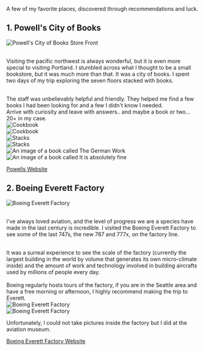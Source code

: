 A few of my favorite places, discovered through recommendations and luck.

<div class="markdown-spacer"></div>

<article>
<h2>1. Powell's City of Books</h2>
<div class="markdown-spacer-small"></div>
<div>
<img
  src="https://res.cloudinary.com/dch8jsjcf/image/upload/v1679002672/likes/places/cole-keister-vQXb0gB5pK4-unsplash_punnqx.jpg"
  alt="Powell's City of Books Store Front"
/>
</div>

<br />

Visiting the pacific northwest is always wonderful, but it is even more special to visiting Portland. I stumbled across what I thought to be a small bookstore, but it was much more than that. It was a city of books. I spent two days of my trip exploring the seven floors stacked with books.

<br />
The staff was unbelievably helpful and friendly. They helped me find a few books
I had been looking for and a few I didn't know I needed.

<br />
Arrive with curiosity and leave with answers.. and maybe a book or two... 20+ in
my case.

<div class="markdown-spacer"></div>

<div className="markdown-column-grid">
  <div>
    <img
      class="markdown-image-cover"
      src="https://res.cloudinary.com/dch8jsjcf/image/upload/v1679002672/likes/places/IMG_2744_v0a2ah.jpg"
      alt="Cookbook"
    />
  </div>
  <div>
    <img
      class="markdown-image-cover"
      src="https://res.cloudinary.com/dch8jsjcf/image/upload/v1679002672/likes/places/IMG_2745_f7ksuu.jpg"
      alt="Cookbook"
    />
  </div>
  <div>
    <img
      class="markdown-image-cover"
      src="https://res.cloudinary.com/dch8jsjcf/image/upload/v1679002672/likes/places/IMG_2748_tket1w.jpg"
      alt="Stacks"
    />
  </div>
  <div>
    <img
      class="markdown-image-cover"
      src="https://res.cloudinary.com/dch8jsjcf/image/upload/v1679002671/likes/places/IMG_2758_tq4gsw.jpg"
      alt="Stacks"
    />
  </div>
  <div>
    <img
      class="markdown-image-cover"
      src="https://res.cloudinary.com/dch8jsjcf/image/upload/v1679002671/likes/places/IMG_2756_u2etps.jpg"
      alt="An image of a book called The German Work"
    />
  </div>
  <div>
    <img
      class="markdown-image-cover"
      src="https://res.cloudinary.com/dch8jsjcf/image/upload/v1679002672/likes/places/IMG_2743_gsp0wq.jpg"
      alt="An image of a book called It is absolutely fine"
    />
  </div>
</div>

<div class="markdown-spacer-small"></div>

<a class="markdown-external-link" href="https://www.powells.com/" target="_blank" rel="noopener noreferrer"><span>Powells Website</span></a>
</article>

<div class="markdown-spacer"></div>

<article>
<h2>2. Boeing Everett Factory</h2>
<div class="markdown-spacer-small"></div>
<div>
<img
  src="https://res.cloudinary.com/dch8jsjcf/image/upload/v1679075509/likes/places/boeing-factory-cover_ydnu3d.jpg"
  alt="Boeing Everett Factory"
/>
</div>
<br />

I've always loved aviation, and the level of progress we are a species have made in the last century is incredible. I visited the Boeing Everett Factory to see some of the last 747s, the new 787 and 777x, on the factory line.

<br />
It was a surreal experience to see the scale of the factory (currently the largest
building in the world by volume that generates its own micro-climate inside) and
the amount of work and technology involved in building aircrafts used by millions
of people every day.
<br />
<br />
Boeing regularly hosts tours of the factory, if you are in the Seattle area and
have a free morning or afternoon, I highly recommend making the trip to Everett.

<div class="markdown-spacer"></div>

<div className="markdown-column-grid">
  <div>
    <img
      class="markdown-image-cover"
      src="https://res.cloudinary.com/dch8jsjcf/image/upload/v1679076921/likes/places/boeing-factory-01_nxfyvk.jpg"
      alt="Boeing Everett Factory"
    />
  </div>
  <div>
    <img
      class="markdown-image-cover"
      src="https://res.cloudinary.com/dch8jsjcf/image/upload/v1679076922/likes/places/boeing-factory-02_eiuu9z.jpg"
      alt="Boeing Everett Factory"
    />
  </div>
</div>
<p class="markdown-footnote">
  Unfortunately, I could not take pictures inside the factory but I did at the
  aviation museum.
</p>

<div class="markdown-spacer-small"></div>

<a class="markdown-external-link" href="https://www.boeingfutureofflight.com/" target="_blank" rel="noopener noreferrer"><span>Boeing Everett Factory Website</span></a>
</article>
